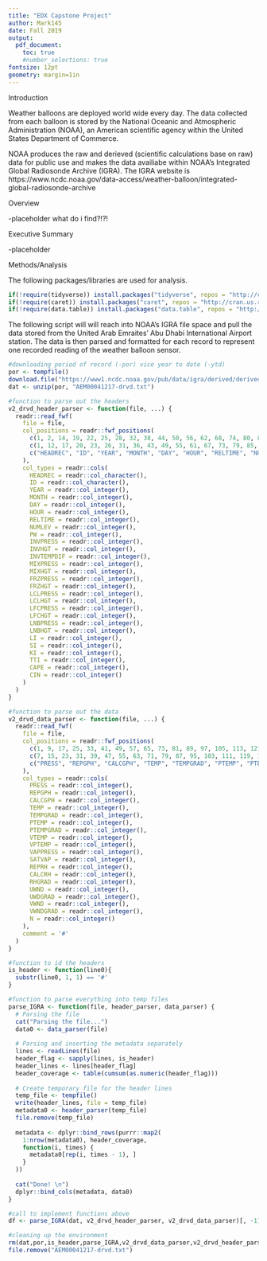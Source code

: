 ```yaml
---
title: "EDX Capstone Project"
author: Mark145
date: Fall 2019
output: 
  pdf_document:
    toc: true
    #number_selections: true
fontsize: 12pt
geometry: margin=1in
---
```


Introduction

Weather balloons are deployed world wide every day.  The data collected from each balloon is stored by the National Oceanic and Atmospheric Administration (NOAA), an American scientific agency within the United States Department of Commerce.

NOAA produces the raw and derieved (scientific calculations base on raw) data for public use and makes the data availiabe within NOAA's Integrated Global Radiosonde Archive (IGRA).  The IGRA website is
https://www.ncdc.noaa.gov/data-access/weather-balloon/integrated-global-radiosonde-archive

Overview

-placeholder
what do i find?!?!

Executive Summary

-placeholder

Methods/Analysis

The following packages/libraries are used for analysis.
```r
if(!require(tidyverse)) install.packages("tidyverse", repos = "http://cran.us.r-project.org")
if(!require(caret)) install.packages("caret", repos = "http://cran.us.r-project.org")
if(!require(data.table)) install.packages("data.table", repos = "http://cran.us.r-project.org")
```


The following script will will reach into NOAA's IGRA file space and pull the data stored from the United Arab Emraites' Abu Dhabi International Airport station.  The data is then parsed and formatted for each record to represent one recorded reading of the weather balloon sensor.
```r
#downloading period of record (-por) vice year to date (-ytd)
por <- tempfile()
download.file("https://www1.ncdc.noaa.gov/pub/data/igra/derived/derived-por/AEM00041217-drvd.txt.zip", por)
dat <- unzip(por, "AEM00041217-drvd.txt")

#function to parse out the headers
v2_drvd_header_parser <- function(file, ...) {
  readr::read_fwf(
    file = file,
    col_positions = readr::fwf_positions(
      c(1, 2, 14, 19, 22, 25, 28, 32, 38, 44, 50, 56, 62, 68, 74, 80, 86, 92, 98, 104, 110, 116, 122, 128, 134, 140, 146, 152),
      c(1, 12, 17, 20, 23, 26, 31, 36, 43, 49, 55, 61, 67, 73, 79, 85, 91, 97, 103, 109, 115, 121, 127, 133, 139, 145, 151, 157),
      c("HEADREC", "ID", "YEAR", "MONTH", "DAY", "HOUR", "RELTIME", "NUMLEV", "PW", "INVPRESS", "INVHGT", "INVTEMPDIF", "MIXPRESS", "MIXHGT", "FRZPRESS", "FRZHGT", "LCLPRESS", "LCLHGT", "LFCPRESS", "LFCHGT", "LNBPRESS", "LNBHGT", "LI", "SI", "KI", "TTI", "CAPE", "CIN")
    ),
    col_types = readr::cols(
      HEADREC = readr::col_character(),
      ID = readr::col_character(),
      YEAR = readr::col_integer(),
      MONTH = readr::col_integer(),
      DAY = readr::col_integer(),
      HOUR = readr::col_integer(),
      RELTIME = readr::col_integer(),
      NUMLEV = readr::col_integer(),
      PW = readr::col_integer(),
      INVPRESS = readr::col_integer(),
      INVHGT = readr::col_integer(),
      INVTEMPDIF = readr::col_integer(),
      MIXPRESS = readr::col_integer(),
      MIXHGT = readr::col_integer(),
      FRZPRESS = readr::col_integer(),
      FRZHGT = readr::col_integer(),
      LCLPRESS = readr::col_integer(),
      LCLHGT = readr::col_integer(),
      LFCPRESS = readr::col_integer(),
      LFCHGT = readr::col_integer(),
      LNBPRESS = readr::col_integer(),
      LNBHGT = readr::col_integer(),
      LI = readr::col_integer(),
      SI = readr::col_integer(),
      KI = readr::col_integer(),
      TTI = readr::col_integer(),
      CAPE = readr::col_integer(),
      CIN = readr::col_integer()
    )
  )
}

#function to parse out the data
v2_drvd_data_parser <- function(file, ...) {
  readr::read_fwf(
    file = file,
    col_positions = readr::fwf_positions(
      c(1, 9, 17, 25, 33, 41, 49, 57, 65, 73, 81, 89, 97, 105, 113, 121, 129, 137, 145),
      c(7, 15, 23, 31, 39, 47, 55, 63, 71, 79, 87, 95, 103, 111, 119, 127, 135, 143, 151),
      c("PRESS", "REPGPH", "CALCGPH", "TEMP", "TEMPGRAD", "PTEMP", "PTEMPGRAD", "VTEMP", "VPTEMP", "VAPPRESS", "SATVAP", "REPRH", "CALCRH", "RHGRAD", "UWND", "UWDGRAD", "VWND", "VWNDGRAD", "N")
    ),
    col_types = readr::cols(
      PRESS = readr::col_integer(),
      REPGPH = readr::col_integer(),
      CALCGPH = readr::col_integer(),
      TEMP = readr::col_integer(),
      TEMPGRAD = readr::col_integer(),
      PTEMP = readr::col_integer(),
      PTEMPGRAD = readr::col_integer(),
      VTEMP = readr::col_integer(),
      VPTEMP = readr::col_integer(),
      VAPPRESS = readr::col_integer(),
      SATVAP = readr::col_integer(),
      REPRH = readr::col_integer(),
      CALCRH = readr::col_integer(),
      RHGRAD = readr::col_integer(),
      UWND = readr::col_integer(),
      UWDGRAD = readr::col_integer(),
      VWND = readr::col_integer(),
      VWNDGRAD = readr::col_integer(),
      N = readr::col_integer()
    ),
    comment = '#'
  )
}

#function to id the headers
is_header <- function(line0){
  substr(line0, 1, 1) == '#'
}

#function to parse everything into temp files
parse_IGRA <- function(file, header_parser, data_parser) {
  # Parsing the file
  cat("Parsing the file...")
  data0 <- data_parser(file)
  
  # Parsing and inserting the metadata separately
  lines <- readLines(file)
  header_flag <- sapply(lines, is_header)
  header_lines <- lines[header_flag]
  header_coverage <- table(cumsum(as.numeric(header_flag)))
  
  # Create temporary file for the header lines
  temp_file <- tempfile()
  write(header_lines, file = temp_file)
  metadata0 <- header_parser(temp_file)
  file.remove(temp_file)
  
  metadata <- dplyr::bind_rows(purrr::map2(
    1:nrow(metadata0), header_coverage,
    function(i, times) {
      metadata0[rep(i, times - 1), ]
    }
  ))
  
  cat("Done! \n")
  dplyr::bind_cols(metadata, data0)
}

#call to implement functions above
df <- parse_IGRA(dat, v2_drvd_header_parser, v2_drvd_data_parser)[, -1]

#cleaning up the environment
rm(dat,por,is_header,parse_IGRA,v2_drvd_data_parser,v2_drvd_header_parser)
file.remove("AEM00041217-drvd.txt")
```

